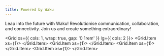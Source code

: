 ```yaml
---
title: Powered by Waku
---
```


Leap into the future with Waku! Revolutionise communication, collaboration, and connectivity. Join us and create something extraordinary!


<Grid xs={{ cols: 1, wrap: true, gap: '0 1rem' }} lg={{ cols: 2 }}>
  <Grid.Item xs={1}>
    <AppCard
      name="Status"
      description="Waku powers many of the Status super app's features, including its private messaging."
      logoSrc="/img/status-mark-black.svg"
      logoSrcDark="/img/status-mark-white.svg"
      link="https://status.im"
    />
  </Grid.Item>
  <Grid.Item xs={1}>
    <AppCard
      name="RAILGUN"
      description="The privacy-focused DeFi protocol Railgun anonymises Ethereum transactions with Waku."
      logoSrc="/img/railgun-mark-black.svg"
      logoSrcDark="/img/railgun-mark-white.svg"
      link="https://railgun.org"
    />
  </Grid.Item>
  <Grid.Item xs={1}>
    <AppCard
      name="The Graph"
      description="Waku powers the Graphcast SDK, enabling the development of gossip-powered applications within The Graph ecosystem."
      logoSrc="/img/the-graph-mark-black.svg"
      logoSrcDark="/img/the-graph-mark-white.svg"
      link="https://thegraph.com/"
    />
  </Grid.Item>
  <Grid.Item xs={1}>
    <AppCard
      name="XMTP"
      description="Inter-blockchain account messaging protocol XMTP uses Waku to facilitate communication between nodes in its currently permissioned network."
      logoSrc="/img/xmtp-mark-black.svg"
      logoSrcDark="/img/xmtp-mark-white.svg"
      link="https://xmtp.org"
    />
  </Grid.Item>
</Grid>
